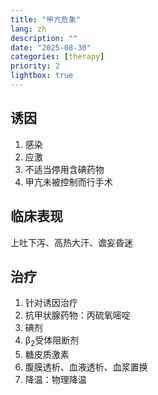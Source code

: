 ```yaml
---
title: "甲亢危象"
lang: zh
description: ""
date: "2025-08-30"
categories: [therapy]
priority: 2
lightbox: true
---
```


## 诱因

1. 感染
2. 应激
3. 不适当停用含碘药物
4. 甲亢未被控制而行手术

## 临床表现

上吐下泻、高热大汗、谵妄昏迷

## 治疗

1. 针对诱因治疗
2. 抗甲状腺药物：丙硫氧嘧啶
3. 碘剂
4. β~2~受体阻断剂
5. 糖皮质激素
6. 腹膜透析、血液透析、血浆置换
7. 降温：物理降温